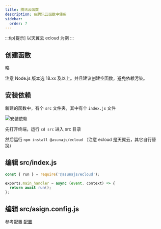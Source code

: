 ```yaml
---
title: 腾讯云函数
description: 在腾讯云函数中使用
sidebar:
  order: 7
---
```


:::tip[提示]
以天翼云 ecloud 为例
:::

## 创建函数

略

注意 Node.js 版本选 18.xx 及以上。并且建议创建空函数，避免依赖污染。

## 安装依赖

新建的函数中，有个 `src` 文件夹，其中有个 `index.js` 文件

![安装依赖](@imgs/scf/scf_install.png)

先打开终端，运行 `cd src` 进入 src 目录

然后运行 `npm install @asunajs/ecloud` （注意 ecloud 是天翼云，其它自行替换）

## 编辑 src/index.js

```js
const { run } = require('@asunajs/ecloud');

exports.main_handler = async (event, context) => {
  return await run();
};
```

## 编辑 src/asign.config.js

参考配置 [配置](/start/config/)
